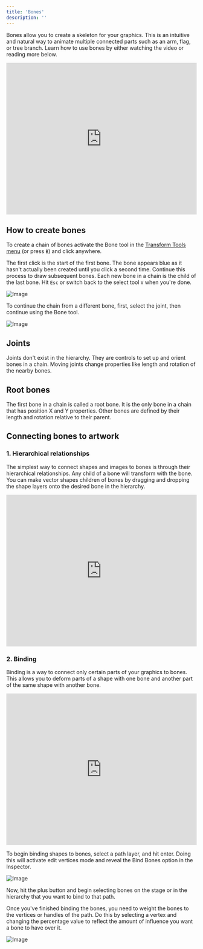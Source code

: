 ```yaml
---
title: 'Bones'
description: ''
---
```


Bones allow you to create a skeleton for your graphics. This is an intuitive and natural way to animate multiple connected parts such as an arm, flag, or tree branch. Learn how to use bones by either watching the video or reading more below. 

<iframe width="100%" height="400" src="https://www.youtube.com/embed/WDILxfmCEt0?si=Aq1Al7mxUltiF0ED" title="YouTube video player" frameborder="0" allow="accelerometer; autoplay; clipboard-write; encrypted-media; gyroscope; picture-in-picture; web-share" referrerpolicy="strict-origin-when-cross-origin" allowfullscreen></iframe>

## How to create bones 

To create a chain of bones activate the Bone tool in the [Transform Tools menu](../interface-overview/toolbar) (or press `B`) and click anywhere.

The first click is the start of the first bone. The bone appears blue as it hasn't actually been created until you click a second time. Continue this process to draw subsequent bones. Each new bone in a chain is the child of the last bone. Hit `Esc` or switch back to the select tool `V` when you're done.

![Image](https://ucarecdn.com/7e6cb0cf-ec53-4da8-bfbf-627b841b3208/)

To continue the chain from a different bone, first, select the joint, then continue using the Bone tool.

![Image](https://ucarecdn.com/264073a6-f9bc-4344-9474-f7d7011c5568/)

## Joints

Joints don't exist in the hierarchy. They are controls to set up and orient bones in a chain. Moving joints change properties like length and rotation of the nearby bones.

## Root bones

The first bone in a chain is called a root bone. It is the only bone in a chain that has position X and Y properties. Other bones are defined by their length and rotation relative to their parent.

## Connecting bones to artwork

### 1. Hierarchical relationships

The simplest way to connect shapes and images to bones is through their hierarchical relationships. Any child of a bone will transform with the bone. You can make vector shapes children of bones by dragging and dropping the shape layers onto the desired bone in the hierarchy.

<iframe width="100%" height="400" src="https://www.youtube.com/embed/g8MWMKixURo?si=0tFDGld-nPsmms0C" title="YouTube video player" frameborder="0" allow="accelerometer; autoplay; clipboard-write; encrypted-media; gyroscope; picture-in-picture; web-share" referrerpolicy="strict-origin-when-cross-origin" allowfullscreen></iframe>

### 2. Binding

Binding is a way to connect only certain parts of your graphics to bones. This allows you to deform parts of a shape with one bone and another part of the same shape with another bone.

<iframe width="100%" height="400" src="https://www.youtube.com/embed/evn9CHmy9aY?si=PRBi6zLhLQWh51KF" title="YouTube video player" frameborder="0" allow="accelerometer; autoplay; clipboard-write; encrypted-media; gyroscope; picture-in-picture; web-share" referrerpolicy="strict-origin-when-cross-origin" allowfullscreen></iframe>

To begin binding shapes to bones, select a path layer, and hit enter. Doing this will activate edit vertices mode and reveal the Bind Bones option in the Inspector.

![Image](https://ucarecdn.com/b2663298-62a5-498b-a99b-23c6e9106e5c/)

Now, hit the plus button and begin selecting bones on the stage or in the hierarchy that you want to bind to that path.

Once you've finished binding the bones, you need to weight the bones to the vertices or handles of the path. Do this by selecting a vertex and changing the percentage value to reflect the amount of influence you want a bone to have over it.

![Image](https://ucarecdn.com/acb3afc0-6ee9-4fe3-a53c-19ca8fd4f2ec/)